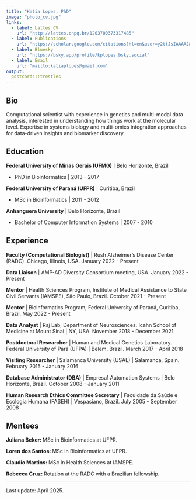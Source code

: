 ```yaml
---
title: "Katia Lopes, PhD"
image: "photo_cv.jpg"
links:
  - label: Lattes CV
    url: "http://lattes.cnpq.br/1203700373317485"
  - label: Publications
    url: "https://scholar.google.com/citations?hl=en&user=y2ttJsIAAAAJ&view_op=list_works&sortby=pubdate"
  - label: Bluesky
    url: "https://bsky.app/profile/kplopes.bsky.social"
  - label: Email
    url: "mailto:katiaplopes@gmail.com"
output:
  postcards::trestles
---
```

 
## Bio

Computational scientist with experience in genetics and multi-modal data analysis, interested in understanding how things work at the molecular level. Expertise in systems biology and multi-omics integration approaches for data-driven insights and biomarker discovery. 

## Education

**Federal University of Minas Gerais (UFMG)** | Belo Horizonte, Brazil
  
- PhD in Bioinformatics | 2013 - 2017

**Federal University of Paraná (UFPR)** | Curitiba, Brazil
  
- MSc in Bioinformatics | 2011 - 2012

**Anhanguera University** | Belo Horizonte, Brazil
  
- Bachelor of Computer Information Systems | 2007 - 2010

## Experience

**Faculty (Computational Biologist)** | Rush Alzheimer’s Disease Center (RADC). Chicago, Illinois, USA. January 2022 - Present 

**Data Liaison** | AMP-AD Diversity Consortium meeting, USA. January 2022 - Present 

**Mentor** | Health Sciences Program, Institute of Medical Assistance to State Civil Servants (IAMSPE), São Paulo, Brazil. October 2021 - Present 

**Mentor** | Bioinformatics Program, Federal University of Paraná, Curitiba, Brazil. May 2022 - Present 

**Data Analyst** | Raj Lab, Department of Neurosciences. Icahn School of Medicine at Mount Sinai | NY, USA. November 2018 - December 2021

**Postdoctoral Researcher** | Human and Medical Genetics Laboratory. Federal University of Pará (UFPA) | Belem, Brazil. March 2017 - April 2018

**Visiting Researcher** | Salamanca University (USAL) | Salamanca, Spain. February 2015 - January 2016

**Database Administrator (DBA)** | Empresa1 Automation Systems | Belo Horizonte, Brazil. October 2008 - January 2011

**Human Research Ethics Committee Secretary** | Faculdade da Saúde e Ecologia Humana (FASEH) | Vespasiano, Brazil. July 2005 - September 2008

## Mentees 

**Juliana Beker: ** MSc in Bioinformatics at UFPR. 

**Loren dos Santos: ** MSc in Bioinformatics at UFPR.

**Claudio Martins: ** MSc in Health Sciences at IAMSPE. 

**Rebecca Cruz: ** Rotation at the RADC with a Brazilian fellowship. 

__________
Last update: April 2025. 
